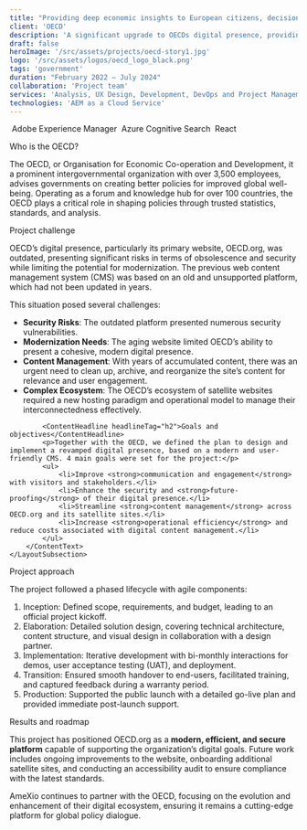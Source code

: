 ```yaml
---
title: "Providing deep economic insights to European citizens, decision- and policymakers"
client: 'OECD'
description: 'A significant upgrade to OECDs digital presence, providing a seamless user experience and robust content management workflows. The new platform is dynamic, responsive, and accessible to a global audience.'
draft: false
heroImage: '/src/assets/projects/oecd-story1.jpg'
logo: '/src/assets/logos/oecd_logo_black.png'
tags: 'government'
duration: "February 2022 – July 2024"
collaboration: 'Project team'
services: 'Analysis, UX Design, Development, DevOps and Project Management'
technologies: 'AEM as a Cloud Service'
---
```


<HeroHeader 
    headline={frontmatter.title}
    client={frontmatter.client}
    text={frontmatter.description}
    backgroundImage={frontmatter.heroImage} >
</HeroHeader>

<ProjectMetadata
    duration={frontmatter.duration}
    collaboration={frontmatter.collaboration}
    services={frontmatter.services}
    technologies={frontmatter.technologies}>
    <TechnologyIcon>
        <Image src={aem_square} alt="" />
        Adobe Experience Manager
    </TechnologyIcon>
    <TechnologyIcon>
        <Image src={azure_search_square} alt="" />
        Azure Cognitive Search
    </TechnologyIcon>
    <TechnologyIcon>
        <Image src={react_square} alt="" />
        React
    </TechnologyIcon>
</ProjectMetadata>

<LayoutSection>
    <LayoutSubsection>
        <ContentHeadline headlineTag="h2">Who is the OECD?</ContentHeadline>
        <ContentText>
            <p>The OECD, or Organisation for Economic Co-operation and Development, it a prominent intergovernmental organization with over 3,500 employees, advises governments on creating better policies for improved global well-being. Operating as a forum and knowledge hub for over 100 countries, the OECD plays a critical role in shaping policies through trusted statistics, standards, and analysis.</p>
        </ContentText>
        <ContentHeadline headlineTag="h2">Project challenge</ContentHeadline>
        <ContentText>
            <p>OECD’s digital presence, particularly its primary website, OECD.org, was outdated, presenting significant risks in terms of obsolescence and security while limiting the potential for modernization. The previous web content management system (CMS) was based on an old and unsupported platform, which had not been updated in years.</p>
            <p>This situation posed several challenges:</p>
            <ul>
                <li><strong>Security Risks</strong>: The outdated platform presented numerous security vulnerabilities.</li>
                <li><strong>Modernization Needs</strong>: The aging website limited OECD’s ability to present a cohesive, modern digital presence.</li>
                <li><strong>Content Management</strong>: With years of accumulated content, there was an urgent need to clean up, archive, and reorganize the site’s content for relevance and user engagement.</li>
                <li><strong>Complex Ecosystem</strong>: The OECD’s ecosystem of satellite websites required a new hosting paradigm and operational model to manage their interconnectedness effectively.</li>
            </ul>

            <ContentHeadline headlineTag="h2">Goals and objectives</ContentHeadline>
            <p>Together with the OECD, we defined the plan to design and implement a revamped digital presence, based on a modern and user-friendly CMS. 4 main goals were set for the project:</p>
            <ul>
                <li>Improve <strong>communication and engagement</strong> with visitors and stakeholders.</li>
                <li>Enhance the security and <strong>future-proofing</strong> of their digital presence.</li>
                <li>Streamline <strong>content management</strong> across OECD.org and its satellite sites.</li>
                <li>Increase <strong>operational efficiency</strong> and reduce costs associated with digital content management.</li>
            </ul>
        </ContentText>
    </LayoutSubsection>
</LayoutSection>

<TilesContainer 
    headline="Solution"
    description="
    <p>AmeXio proposed a comprehensive solution centered around Adobe Experience Manager as a Cloud Service (AEMaaCS). This platform provided OECD with a robust, agile, and integrated web content management system capable of addressing their immediate needs while also laying the groundwork for future digital products.</p>
    ">
    <SmallTile 
		headline="Improved Accessibility & UX"
		description="Leveraging the latest technologies while adhering to web accessibility standards." >
    </SmallTile>
    <SmallTile 
		headline="Optimized content governance"
		description="Streamlining the content lifecycle, from creation to publication" >
    </SmallTile>
    <SmallTile 
		headline="Robust enterprise integrations"
		description="Enhanced search experience, synchronized taxonomy management and interactive visualisation of economic data." >
    </SmallTile>
</TilesContainer>

<LayoutSection>
    <LayoutSubsection>
        <ContentHeadline headlineTag="h2">Project approach</ContentHeadline>
        <ContentText>
            <p>The project followed a phased lifecycle with agile components:</p>
            <ol>
                <li>Inception: Defined scope, requirements, and budget, leading to an official project kickoff.</li>
                <li>Elaboration: Detailed solution design, covering technical architecture, content structure, and visual design in collaboration with a design partner.</li>
                <li>Implementation: Iterative development with bi-monthly interactions for demos, user acceptance testing (UAT), and deployment.</li>
                <li>Transition: Ensured smooth handover to end-users, facilitated training, and captured feedback during a warranty period.</li>
                <li>Production: Supported the public launch with a detailed go-live plan and provided immediate post-launch support.</li>
            </ol>
        </ContentText>
        <ContentHeadline headlineTag="h2">Results and roadmap</ContentHeadline>
        <ContentText>
            <p>This project has positioned OECD.org as a <strong>modern, efficient, and secure platform</strong> capable of supporting the organization’s digital goals. Future work includes ongoing improvements to the website, onboarding additional satellite sites, and conducting an accessibility audit to ensure compliance with the latest standards.</p>
            <p>AmeXio continues to partner with the OECD, focusing on the evolution and enhancement of their digital ecosystem, ensuring it remains a cutting-edge platform for global policy dialogue.</p>
        </ContentText>
    </LayoutSubsection>
</LayoutSection>

<Quote
    quote="The new OECD.org website represents a transformative step forward in making critical economic data and analysis accessible to all. With improved search functionality and easy access to nearly 30,000 publications under an open license, this platform reaffirms the OECD's commitment to empowering policymakers and the public. Our new user-friendly gateway to essential knowledge supports informed decision-making helping to address global challenges."
    name='Terri Mitton'
    jobtitle="Head of Digital Visual Communications"
    profileImage='/src/assets/people/terri-mitton.jpeg'
    class="mt-40" />
